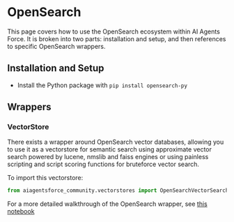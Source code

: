 # OpenSearch

This page covers how to use the OpenSearch ecosystem within AI Agents Force.
It is broken into two parts: installation and setup, and then references to specific OpenSearch wrappers.

## Installation and Setup
- Install the Python package with `pip install opensearch-py`
## Wrappers

### VectorStore

There exists a wrapper around OpenSearch vector databases, allowing you to use it as a vectorstore 
for semantic search using approximate vector search powered by lucene, nmslib and faiss engines 
or using painless scripting and script scoring functions for bruteforce vector search.

To import this vectorstore:
```python
from aiagentsforce_community.vectorstores import OpenSearchVectorSearch
```

For a more detailed walkthrough of the OpenSearch wrapper, see [this notebook](/docs/integrations/vectorstores/opensearch)
